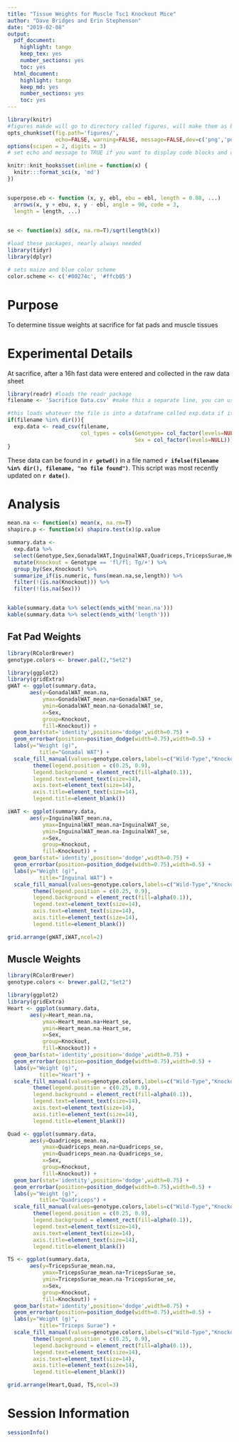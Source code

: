 ```yaml
---
title: "Tissue Weights for Muscle Tsc1 Knockout Mice"
author: "Dave Bridges and Erin Stephenson"
date: "2019-02-08"
output:
  pdf_document:
    highlight: tango
    keep_tex: yes
    number_sections: yes
    toc: yes
  html_document:
    highlight: tango
    keep_md: yes
    number_sections: yes
    toc: yes
---
```


```r
library(knitr)
#figures makde will go to directory called figures, will make them as both png and pdf files 
opts_chunk$set(fig.path='figures/',
               echo=FALSE, warning=FALSE, message=FALSE,dev=c('png','pdf'))
options(scipen = 2, digits = 3)
# set echo and message to TRUE if you want to display code blocks and code output respectively

knitr::knit_hooks$set(inline = function(x) {
  knitr:::format_sci(x, 'md')
})


superpose.eb <- function (x, y, ebl, ebu = ebl, length = 0.08, ...)
  arrows(x, y + ebu, x, y - ebl, angle = 90, code = 3,
  length = length, ...)

  
se <- function(x) sd(x, na.rm=T)/sqrt(length(x))

#load these packages, nearly always needed
library(tidyr)
library(dplyr)

# sets maize and blue color scheme
color.scheme <- c('#00274c', '#ffcb05')
```

# Purpose

To determine tissue weights at sacrifice for fat pads and muscle tissues

# Experimental Details

At sacrifice, after a 16h fast data were entered and collected in the raw data sheet


```r
library(readr) #loads the readr package
filename <- 'Sacrifice Data.csv' #make this a separate line, you can use any variable you want

#this loads whatever the file is into a dataframe called exp.data if it exists
if(filename %in% dir()){
  exp.data <- read_csv(filename,
                       col_types = cols(Genotype= col_factor(levels=NULL),
                                        Sex = col_factor(levels=NULL)))
}
```

These data can be found in **`r getwd()`** in a file named **`r ifelse(filename %in% dir(), filename, "no file found")`**.  This script was most recently updated on **`r date()`**.

# Analysis

```r
mean.na <- function(x) mean(x, na.rm=T)
shapiro.p <- function(x) shapiro.test(x)$p.value

summary.data <-
  exp.data %>%
  select(Genotype,Sex,GonadalWAT,InguinalWAT,Quadriceps,TricepsSurae,Heart) %>%
  mutate(Knockout = Genotype == 'fl/fl; Tg/+') %>%
  group_by(Sex,Knockout) %>%
  summarize_if(is.numeric, funs(mean.na,se,length)) %>%
  filter(!(is.na(Knockout))) %>%
  filter(!(is.na(Sex)))


kable(summary.data %>% select(ends_with('mean.na')))
kable(summary.data %>% select(ends_with('length')))

```

## Fat Pad Weights

```r
library(RColorBrewer)
genotype.colors <- brewer.pal(2,"Set2")

library(ggplot2)
library(gridExtra)
gWAT <- ggplot(summary.data,
       aes(y=GonadalWAT_mean.na,
           ymax=GonadalWAT_mean.na+GonadalWAT_se,
           ymin=GonadalWAT_mean.na-GonadalWAT_se,
           x=Sex,
           group=Knockout,
           fill=Knockout)) +
  geom_bar(stat='identity',position='dodge',width=0.75) +
  geom_errorbar(position=position_dodge(width=0.75),width=0.5) +
  labs(y="Weight (g)",
          title="Gonadal WAT") +
  scale_fill_manual(values=genotype.colors,labels=c("Wild-Type","Knockout")) +
        theme(legend.position = c(0.25, 0.9),
        legend.background = element_rect(fill=alpha(0.1)),
        legend.text=element_text(size=14),
        axis.text=element_text(size=14),
        axis.title=element_text(size=14),
        legend.title=element_blank())

iWAT <- ggplot(summary.data,
       aes(y=InguinalWAT_mean.na,
           ymax=InguinalWAT_mean.na+InguinalWAT_se,
           ymin=InguinalWAT_mean.na-InguinalWAT_se,
           x=Sex,
           group=Knockout,
           fill=Knockout)) +
  geom_bar(stat='identity',position='dodge',width=0.75) +
  geom_errorbar(position=position_dodge(width=0.75),width=0.5) +
  labs(y="Weight (g)",
          title="Inguinal WAT") +
  scale_fill_manual(values=genotype.colors,labels=c("Wild-Type","Knockout")) +
        theme(legend.position = c(0.25, 0.9),
        legend.background = element_rect(fill=alpha(0.1)),
        legend.text=element_text(size=14),
        axis.text=element_text(size=14),
        axis.title=element_text(size=14),
        legend.title=element_blank())

grid.arrange(gWAT,iWAT,ncol=2)
```

## Muscle Weights

```r
library(RColorBrewer)
genotype.colors <- brewer.pal(2,"Set2")

library(ggplot2)
library(gridExtra)
Heart <- ggplot(summary.data,
       aes(y=Heart_mean.na,
           ymax=Heart_mean.na+Heart_se,
           ymin=Heart_mean.na-Heart_se,
           x=Sex,
           group=Knockout,
           fill=Knockout)) +
  geom_bar(stat='identity',position='dodge',width=0.75) +
  geom_errorbar(position=position_dodge(width=0.75),width=0.5) +
  labs(y="Weight (g)",
          title="Heart") +
  scale_fill_manual(values=genotype.colors,labels=c("Wild-Type","Knockout")) +
        theme(legend.position = c(0.25, 0.9),
        legend.background = element_rect(fill=alpha(0.1)),
        legend.text=element_text(size=14),
        axis.text=element_text(size=14),
        axis.title=element_text(size=14),
        legend.title=element_blank())

Quad <- ggplot(summary.data,
       aes(y=Quadriceps_mean.na,
           ymax=Quadriceps_mean.na+Quadriceps_se,
           ymin=Quadriceps_mean.na-Quadriceps_se,
           x=Sex,
           group=Knockout,
           fill=Knockout)) +
  geom_bar(stat='identity',position='dodge',width=0.75) +
  geom_errorbar(position=position_dodge(width=0.75),width=0.5) +
  labs(y="Weight (g)",
          title="Quadriceps") +
  scale_fill_manual(values=genotype.colors,labels=c("Wild-Type","Knockout")) +
        theme(legend.position = c(0.25, 0.9),
        legend.background = element_rect(fill=alpha(0.1)),
        legend.text=element_text(size=14),
        axis.text=element_text(size=14),
        axis.title=element_text(size=14),
        legend.title=element_blank())

TS <- ggplot(summary.data,
       aes(y=TricepsSurae_mean.na,
           ymax=TricepsSurae_mean.na+TricepsSurae_se,
           ymin=TricepsSurae_mean.na-TricepsSurae_se,
           x=Sex,
           group=Knockout,
           fill=Knockout)) +
  geom_bar(stat='identity',position='dodge',width=0.75) +
  geom_errorbar(position=position_dodge(width=0.75),width=0.5) +
  labs(y="Weight (g)",
          title="Triceps Surae") +
  scale_fill_manual(values=genotype.colors,labels=c("Wild-Type","Knockout")) +
        theme(legend.position = c(0.25, 0.9),
        legend.background = element_rect(fill=alpha(0.1)),
        legend.text=element_text(size=14),
        axis.text=element_text(size=14),
        axis.title=element_text(size=14),
        legend.title=element_blank())

grid.arrange(Heart,Quad, TS,ncol=3)

```

# Session Information

```r
sessionInfo()
```